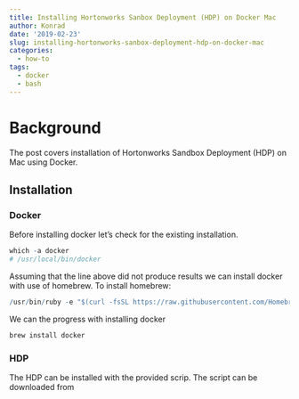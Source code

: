 ```yaml
---
title: Installing Hortonworks Sanbox Deployment (HDP) on Docker Mac
author: Konrad
date: '2019-02-23'
slug: installing-hortonworks-sanbox-deployment-hdp-on-docker-mac
categories:
  - how-to
tags:
  - docker
  - bash
---
```


# Background

The post covers installation of Hortonworks Sandbox Deployment (HDP) on Mac using Docker. 

## Installation

### Docker

Before installing docker let's check for the existing installation.

```r
which -a docker
# /usr/local/bin/docker
```

Assuming that the line above did not produce results we can install docker with use of homebrew. To install homebrew:

```r
/usr/bin/ruby -e "$(curl -fsSL https://raw.githubusercontent.com/Homebrew/install/master/install)"
```

We can the progress with installing docker

```r
brew install docker
```

### HDP

The HDP can be installed with the provided scrip. The script can be downloaded from 



